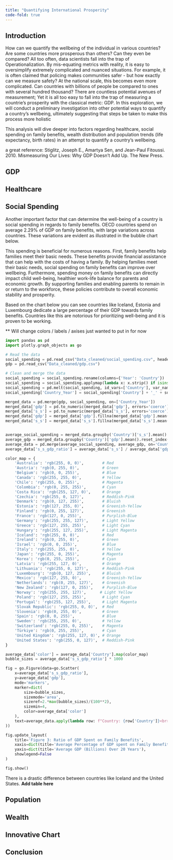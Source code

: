 ```yaml
---
title: "Quantifying International Prosperity"
code-fold: true
---
```

## Introduction 

How can we quantify the wellbeing of the individual in various countries? Are some countries more prosperous than others? Can they even be compared? All too often, data scientists fall into the trap of Operationalization. By mis-equating metrics with reality, it is easy to oversimplify extremely complicated and nuanced situations. For example, it is often claimed that policing makes communities safer - but how exactly can we measure safety? At the national scale, this becomes even more complicated. Can countries with billions of people be compared to ones with several hundred thousand? There are countless potential avenues of measurement; Yet it is all too easy to fall into the trap of measuring a countrie's prosperity with the classical metric: GDP. 
In this exploration, we will conduct a preliminary investigation into other potential ways to quantify a country's wellbeing, ultimately suggesting that steps be taken to make this process more holistic

This analysis will dive deeper into factors regarding healthcare, social spending on family benefits, wealth distribution and population trends (life expectancy, birth rates) in an attempt to quantify a country's wellbeing. 


a great reference: 
Stiglitz, Joseph E., Amartya Sen, and Jean-Paul Fitoussi. 2010. Mismeasuring Our Lives: Why GDP Doesn’t Add Up. The New Press.

## GDP 

## Healthcare

## Social Spending 

Another important factor that can determine the well-being of a country is social spending in regards to family benefits. OECD countries spend on average 2.29% of GDP on family benefits, with large variations across countries. These variations are evident as illustrated in the bubble chart below. 

This spending is beneficial for numerous reasons. First, family benefits help families meet their basic needs. These benefits provide financial assistance that can help with the costs of having a family. By helping families meet their basic needs, social spending on family benefits can improve over wellbeing. Furthermore, spending money on family benefits can directly impact child well-being, healthier work-life balance for parents and economic growth. By supporting families and enabling parents to remain in or return to the workforce, these policies contribute to overall economic stability and prosperity.

Based on the chart below you can see countries like Iceland, Estonia and Luxembourg dedicate a large percentage of their GDP towards family benefits. Countries like this are notorious for prioritizing well-being and it is proven to be working. 

** Will change colors  / labels / axises just wanted to put in for now

```python
import pandas as pd
import plotly.graph_objects as go

# Read the data
social_spending = pd.read_csv("Data_cleaned/social_spending.csv", header=1)
gdp = pd.read_csv("Data_cleaned/gdp.csv")

# Clean and merge the data
social_spending = social_spending.rename(columns={'Year': 'Country'})
social_spending = social_spending.applymap(lambda x: x.strip() if isinstance(x, str) else x)
social_spending = pd.melt(social_spending, id_vars=['Country'], var_name='Year', value_name='s_s')
social_spending['Country_Year'] = social_spending['Country'] + '_' + social_spending['Year'].astype(str)

merged_data = pd.merge(gdp, social_spending, on=['Country_Year'])
merged_data['gdp'] = pd.to_numeric(merged_data['gdp'], errors='coerce')
merged_data['s_s'] = pd.to_numeric(merged_data['s_s'], errors='coerce')
merged_data['gdp'] = merged_data['gdp'].fillna(merged_data['gdp'].mean())
merged_data['s_s'] = merged_data['s_s'].fillna(merged_data['s_s'].mean())


average_social_spending = merged_data.groupby('Country')['s_s'].mean().reset_index()
average_gdp = merged_data.groupby('Country')['gdp'].mean().reset_index()
average_data = pd.merge(average_social_spending, average_gdp, on='Country', suffixes=('_s_s', '_gdp'))
average_data['s_s_gdp_ratio'] = average_data['s_s'] / average_data['gdp']

color_map = {
    'Australia': 'rgb(255, 0, 0)',        # Red
    'Austria': 'rgb(0, 255, 0)',          # Green
    'Belgium': 'rgb(0, 0, 255)',          # Blue
    'Canada': 'rgb(255, 255, 0)',         # Yellow
    'Chile': 'rgb(255, 0, 255)',          # Magenta
    'Colombia': 'rgb(0, 255, 255)',       # Cyan
    'Costa Rica': 'rgb(255, 127, 0)',     # Orange
    'Czechia': 'rgb(255, 0, 127)',        # Reddish-Pink
    'Denmark': 'rgb(0, 127, 255)',        # Bluish
    'Estonia': 'rgb(127, 255, 0)',        # Greenish-Yellow
    'Finland': 'rgb(0, 255, 127)',        # Greenish
    'France': 'rgb(127, 0, 255)',         # Purplish-Blue
    'Germany': 'rgb(255, 255, 127)',      # Light Yellow
    'Greece': 'rgb(127, 255, 255)',       # Light Cyan
    'Hungary': 'rgb(255, 127, 255)',      # Light Magenta
    'Iceland': 'rgb(255, 0, 0)',          # Red
    'Ireland': 'rgb(0, 255, 0)',          # Green
    'Israel': 'rgb(0, 0, 255)',           # Blue
    'Italy': 'rgb(255, 255, 0)',          # Yellow
    'Japan': 'rgb(255, 0, 255)',          # Magenta
    'Korea': 'rgb(0, 255, 255)',          # Cyan
    'Latvia': 'rgb(255, 127, 0)',         # Orange
    'Lithuania': 'rgb(255, 0, 127)',      # Reddish-Pink
    'Luxembourg': 'rgb(0, 127, 255)',     # Bluish
    'Mexico': 'rgb(127, 255, 0)',         # Greenish-Yellow
    'Netherlands': 'rgb(0, 255, 127)',    # Greenish
    'New Zealand': 'rgb(127, 0, 255)',    # Purplish-Blue
    'Norway': 'rgb(255, 255, 127)',      # Light Yellow
    'Poland': 'rgb(127, 255, 255)',       # Light Cyan
    'Portugal': 'rgb(255, 127, 255)',     # Light Magenta
    'Slovak Republic': 'rgb(255, 0, 0)',  # Red
    'Slovenia': 'rgb(0, 255, 0)',         # Green
    'Spain': 'rgb(0, 0, 255)',            # Blue
    'Sweden': 'rgb(255, 255, 0)',         # Yellow
    'Switzerland': 'rgb(255, 0, 255)',    # Magenta
    'Türkiye': 'rgb(0, 255, 255)',        # Cyan
    'United Kingdom': 'rgb(255, 127, 0)', # Orange
    'United States': 'rgb(255, 0, 127)',  # Reddish-Pink
}

average_data['color'] = average_data['Country'].map(color_map)
bubble_sizes = average_data['s_s_gdp_ratio'] * 1000

fig = go.Figure(data=go.Scatter(
    x=average_data['s_s_gdp_ratio'],
    y=average_data['gdp'],
    mode='markers',
    marker=dict(
        size=bubble_sizes,
        sizemode='area',
        sizeref=2.*max(bubble_sizes)/(100**2),
        sizemin=4,
        color=average_data['color']
    ),
    text=average_data.apply(lambda row: f"Country: {row['Country']}<br>Avg Social Spending: {row['s_s']:,}<br>Avg GDP: {row['gdp']:,}<br>Ratio: {row['s_s_gdp_ratio']:.4f}", axis=1),
))

fig.update_layout(
    title='Figure 3: Ratio of GDP Spent on Family Benefits',
    xaxis=dict(title='Average Percentage of GDP spent on Family Benefits'),  
    yaxis=dict(title='Average GDP (Billions) Over 20 Years'),
    showlegend=False
)

fig.show()
```

There is a drastic difference between countries like Iceland and the United States. 
 **Add table here **

## Population

## Wealth 

## Innovative Chart

## Conclusion